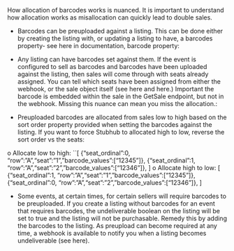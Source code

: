 How allocation of barcodes works is nuanced. It is important to understand how allocation works as misallocation can quickly lead to double sales.

-	Barcodes can be preuploaded against a listing. This can be done either by creating the listing with, or updating a listing to have, a barcodes property- see here in documentation, barcode property:

 

-	Any listing can have barcodes set against them. If the event is configured to sell as barcodes and barcodes have been uploaded against the listing, then sales will come through with seats already assigned. You can tell which seats have been assigned from either the webhook, or the sale object itself (see here and here.) Important the barcode is embedded within the sale in the GetSale endpoint, but not in the webhook. Missing this nuance can mean you miss the allocation.:

 
-	Preuploaded barcodes are allocated from sales low to high based on the sort order property provided when setting the barcodes against the listing. If you want to force Stubhub to allocated high to low, reverse the sort order vs the seats:

 

o	Allocate low to high:
``[
{“seat_ordinal”:0, “row”:”A”,“seat”:”1”,”barcode_values”:[“12345”]},
{“seat_ordinal”:1, “row”:”A”,“seat”:”2”,”barcode_values”:[“12346”]},
]
o	Allocate high to low:
[
{“seat_ordinal”:1, “row”:”A”,“seat”:”1”,”barcode_values”:[“12345”]},
{“seat_ordinal”:0, “row”:”A”,“seat”:”2”,”barcode_values”:[“12346”]},
]

-	Some events, at certain times, for certain sellers will require barcodes to be preuploaded. If you create a listing without barcodes for an event that requires barcodes, the undeliverable boolean on the listing will be set to true and the listing will not be purchasable. Remedy this by adding the barcodes to the listing. As preupload can become required at any time, a webhook is available to notify you when a listing becomes undeliverable (see here). 

